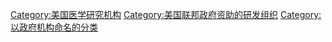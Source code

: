 [[Category:美国医学研究机构|Category:美国医学研究机构]]
[[Category:美国联邦政府资助的研发组织|Category:美国联邦政府资助的研发组织]]
[[Category:以政府机构命名的分类|Category:以政府机构命名的分类]]